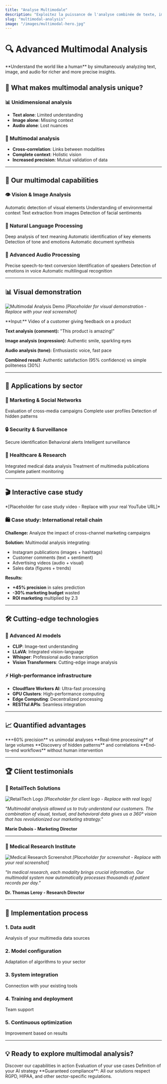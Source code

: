 ```yaml
---
title: "Analyse Multimodale"
description: "Exploitez la puissance de l'analyse combinée de texte, image et audio avec nos solutions IA"
slug: "multimodal-analysis"
image: "/images/multimodal-hero.jpg"
---
```


# 🔍 Advanced Multimodal Analysis

<Tip>
  **Understand the world like a human** by simultaneously analyzing text, image, and audio for richer and more precise insights.
</Tip>

## 🎯 What makes multimodal analysis unique?

### 📊 Unidimensional analysis
- **Text alone**: Limited understanding
- **Image alone**: Missing context
- **Audio alone**: Lost nuances

### 🧠 Multimodal analysis
- **Cross-correlation**: Links between modalities
- **Complete context**: Holistic vision
- **Increased precision**: Mutual validation of data

---

## 🚀 Our multimodal capabilities

### 👁️ Vision & Image Analysis

<CardGroup cols={2}>
  <Card title="🔍 Object recognition" icon="search">
    Automatic detection of visual elements
  </Card>
  <Card title="🎭 Scene analysis" icon="camera">
    Understanding of environmental context
  </Card>
  <Card title="📝 Advanced OCR" icon="file-text">
    Text extraction from images
  </Card>
  <Card title="😊 Emotional analysis" icon="smile">
    Detection of facial sentiments
  </Card>
</CardGroup>

### 📝 Natural Language Processing

<CardGroup cols={2}>
  <Card title="🧠 Semantic understanding" icon="brain">
    Deep analysis of text meaning
  </Card>
  <Card title="🏷️ Entity extraction" icon="tag">
    Automatic identification of key elements
  </Card>
  <Card title="📊 Sentiment analysis" icon="bar-chart">
    Detection of tone and emotions
  </Card>
  <Card title="📄 Intelligent summarization" icon="compress">
    Automatic document synthesis
  </Card>
</CardGroup>

### 🎤 Advanced Audio Processing

<CardGroup cols={2}>
  <Card title="🎙️ High-quality transcription" icon="microphone">
    Precise speech-to-text conversion
  </Card>
  <Card title="👥 Speaker recognition" icon="users">
    Identification of speakers
  </Card>
  <Card title="🎭 Vocal analysis" icon="volume-up">
    Detection of emotions in voice
  </Card>
  <Card title="🌍 Language detection" icon="globe">
    Automatic multilingual recognition
  </Card>
</CardGroup>

---

## 📊 Visual demonstration

![Multimodal Analysis Demo](/images/multimodal-analysis-demo.jpg)
*[Placeholder for visual demonstration - Replace with your real screenshot]*

<Expandable title="See a multimodal analysis example">
  **Input:** Video of a customer giving feedback on a product

  **Text analysis (comment):** "This product is amazing!"

  **Image analysis (expression):** Authentic smile, sparkling eyes

  **Audio analysis (tone):** Enthusiastic voice, fast pace

  **Combined result:** Authentic satisfaction (95% confidence) vs simple politeness (30%)
</Expandable>

---

## 🏢 Applications by sector

### 📱 Marketing & Social Networks

<CardGroup cols={3}>
  <Card title="📈 Performance analysis" icon="chart-line">
    Evaluation of cross-media campaigns
  </Card>
  <Card title="🎯 Audience segmentation" icon="bullseye">
    Complete user profiles
  </Card>
  <Card title="📊 Emerging trends" icon="trending-up">
    Detection of hidden patterns
  </Card>
</CardGroup>

### 🔒 Security & Surveillance

<CardGroup cols={3}>
  <Card title="👤 Facial recognition" icon="user-check">
    Secure identification
  </Card>
  <Card title="🚨 Anomaly detection" icon="exclamation-triangle">
    Behavioral alerts
  </Card>
  <Card title="📹 Real-time video analysis" icon="video">
    Intelligent surveillance
  </Card>
</CardGroup>

### 🏥 Healthcare & Research

<CardGroup cols={3}>
  <Card title="📋 Patient records" icon="file-medical">
    Integrated medical data analysis
  </Card>
  <Card title="🔬 Scientific research" icon="microscope">
    Treatment of multimedia publications
  </Card>
  <Card title="💊 Therapeutic monitoring" icon="heartbeat">
    Complete patient monitoring
  </Card>
</CardGroup>

---

## 🎬 Interactive case study

<Embed url="https://www.youtube.com/watch?v=dQw4w9WgXcQ" />
*[Placeholder for case study video - Replace with your real YouTube URL]*

### 🛍️ Case study: International retail chain

**Challenge:** Analyze the impact of cross-channel marketing campaigns

**Solution:** Multimodal analysis integrating:
- Instagram publications (images + hashtags)
- Customer comments (text + sentiment)
- Advertising videos (audio + visual)
- Sales data (figures + trends)

**Results:**
- **+45% precision** in sales prediction
- **-30% marketing budget** wasted
- **ROI marketing** multiplied by 2.3

---

## 🛠️ Cutting-edge technologies

### 🤖 Advanced AI models
- **CLIP**: Image-text understanding
- **LLaVA**: Integrated vision-language
- **Whisper**: Professional audio transcription
- **Vision Transformers**: Cutting-edge image analysis

### ⚡ High-performance infrastructure
- **Cloudflare Workers AI**: Ultra-fast processing
- **GPU Clusters**: High-performance computing
- **Edge Computing**: Decentralized processing
- **RESTful APIs**: Seamless integration

---

## 📈 Quantified advantages

<CardGroup cols={2}>
  <Card title="🎯 Superior precision" icon="target">
    **+60% precision** vs unimodal analyses
  </Card>
  <Card title="⚡ Analysis speed" icon="zap">
    **Real-time processing** of large volumes
  </Card>
  <Card title="💡 Richer insights" icon="lightbulb">
    **Discovery of hidden patterns** and correlations
  </Card>
  <Card title="🔄 Complete automation" icon="cogs">
    **End-to-end workflows** without human intervention
  </Card>
</CardGroup>

---

## 🏆 Client testimonials

### 🏪 RetailTech Solutions
![RetailTech Logo](/images/retailtech-logo.jpg)
*[Placeholder for client logo - Replace with real logo]*

*"Multimodal analysis allowed us to truly understand our customers. The combination of visual, textual, and behavioral data gives us a 360° vision that has revolutionized our marketing strategy."*

**Marie Dubois - Marketing Director**

---

### 🔬 Medical Research Institute
![Medical Research Screenshot](/images/medical-research-dashboard.jpg)
*[Placeholder for screenshot - Replace with your real screenshot]*

*"In medical research, each modality brings crucial information. Our multimodal system now automatically processes thousands of patient records per day."*

**Dr. Thomas Leroy - Research Director**

---

## 🚀 Implementation process

### 1. Data audit
Analysis of your multimedia data sources

### 2. Model configuration
Adaptation of algorithms to your sector

### 3. System integration
Connection with your existing tools

### 4. Training and deployment
Team support

### 5. Continuous optimization
Improvement based on results

---

## 💡 Ready to explore multimodal analysis?

<CardGroup cols={3}>
  <Card title="🔬 Technical demonstration" icon="flask">
    Discover our capabilities in action
  </Card>
  <Card title="📊 Feasibility study" icon="clipboard-check">
    Evaluation of your use cases
  </Card>
  <Card title="🤝 Strategic consultation" icon="handshake">
    Definition of your AI strategy
  </Card>
</CardGroup>

<Note>
  **Guaranteed compliance**: All our solutions respect RGPD, HIPAA, and other sector-specific regulations.
</Note>
